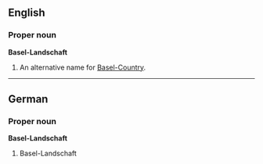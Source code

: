 ==English==
===Proper noun===
'''Basel-Landschaft'''

#An alternative name for [[Basel-Country]].

----
==German==
===Proper noun===
'''Basel-Landschaft'''

#Basel-Landschaft